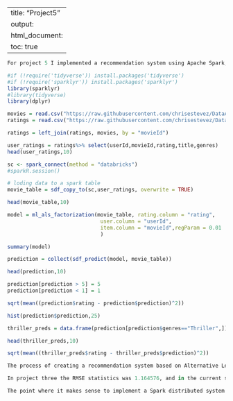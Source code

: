 
---
title: "Project5"
output:
  html_document:
    toc: true
---


```r
For project 5 I implemented a recommendation system using Apache Spark, R and Alternative Least Squares. The purpose of the project is to have exposure working in a distributed environment.
```


```r
#if (!require('tidyverse')) install.packages('tidyverse')
#if (!require('sparklyr')) install.packages('sparklyr')
library(sparklyr)
#library(tidyverse)
library(dplyr)

```


```r
movies = read.csv("https://raw.githubusercontent.com/chrisestevez/DataAnalytics/master/Data643/Project5/Data/movies.csv", strip.white = T,stringsAsFactors = F)
ratings = read.csv("https://raw.githubusercontent.com/chrisestevez/DataAnalytics/master/Data643/Project5/Data/ratings.csv", strip.white = T,stringsAsFactors = F)

ratings = left_join(ratings, movies, by = "movieId")
```


```r
user_ratings = ratings%>% select(userId,movieId,rating,title,genres)
head(user_ratings,10)
```


```r
sc <- spark_connect(method = "databricks")
#sparkR.session()
```


```r
# loding data to a spark table
movie_table = sdf_copy_to(sc,user_ratings, overwrite = TRUE)
```


```r
head(movie_table,10)
```


```r
model = ml_als_factorization(movie_table, rating.column = "rating", 
                              user.column = "userId",
                              item.column = "movieId",regParam = 0.01
                              )
```


```r
summary(model)
```


```r
prediction = collect(sdf_predict(model, movie_table))

```


```r
head(prediction,10)

```


```r
prediction[prediction > 5] = 5
prediction[prediction < 1] = 1
```


```r
sqrt(mean((prediction$rating - prediction$prediction)^2))
```


```r
hist(prediction$prediction,25)
```


```r
thriller_preds = data.frame(prediction[prediction$genres=="Thriller",])

```


```r
head(thriller_preds,10)
```


```r
sqrt(mean((thriller_preds$rating - thriller_preds$prediction)^2))
```


```r

The process of creating a recommendation system based on Alternative Least Square(ALS) and spark was very fast when compared to the manual implementation method. The spark instance made the data manipulation easy. The system ran the full 100,004 ratings from various movies. In the standard implementation, the local R session took a lot of time and resources to complete.

In project three the RMSE statistics was 1.164576, and in the current spark version, the RMSE of the whole data set is 0.6106768 and for just the Thriller genre was .0.5645529. The results are surprising considering it is an RMSE reduction of 50% compared to the SVD method used in project 3.

The point where it makes sense to implement a Spark distributed system is when analyzing big data sets that would otherwise take lots of resources for a single computer to accomplish.
```


